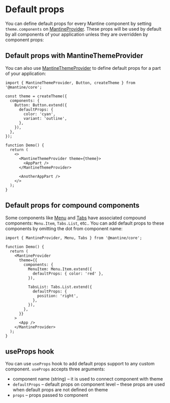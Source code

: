 

# Default props

You can define default props for every Mantine component by setting `theme.components` on [MantineProvider](/theming/mantine-provider).
These props will be used by default by all components of your application unless they are overridden by component props:

<Demo data={ThemingDemos.defaultProps} />

## Default props with MantineThemeProvider

You can also use [MantineThemeProvider](/theming/mantine-provider#mantinethemeprovider) to define default props
for a part of your application:

```tsx
import { MantineThemeProvider, Button, createTheme } from '@mantine/core';

const theme = createTheme({
  components: {
    Button: Button.extend({
      defaultProps: {
        color: 'cyan',
        variant: 'outline',
      },
    }),
  },
});

function Demo() {
  return (
    <>
      <MantineThemeProvider theme={theme}>
        <AppPart />
      </MantineThemeProvider>

      <AnotherAppPart />
    </>
  );
}
```

## Default props for compound components

Some components like [Menu](/core/menu/) and [Tabs](/core/tabs/) have associated compound components:
`Menu.Item`, `Tabs.List`, etc.. You can add default props to these components by omitting the dot from component name:

```tsx
import { MantineProvider, Menu, Tabs } from '@mantine/core';

function Demo() {
  return (
    <MantineProvider
      theme={{
        components: {
          MenuItem: Menu.Item.extend({
            defaultProps: { color: 'red' },
          }),

          TabsList: Tabs.List.extend({
            defaultProps: {
              position: 'right',
            },
          }),
        },
      }}
    >
      <App />
    </MantineProvider>
  );
}
```

## useProps hook

You can use `useProps` hook to add default props support to any custom component.
`useProps` accepts three arguments:

- component name (string) – it is used to connect component with theme
- `defaultProps` – default props on component level – these props are used when default props are not defined on theme
- `props` – props passed to component

<Demo data={ThemingDemos.usePropsHook} />
